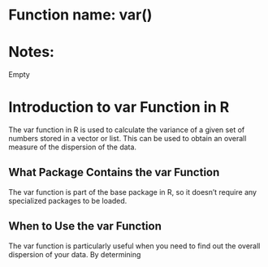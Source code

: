 # Function name: var()
# Notes:
Empty


# Introduction to var Function in R

The var function in R is used to calculate the variance of a given set of numbers stored in a vector or list. This can be used to obtain an overall measure of the dispersion of the data.

## What Package Contains the var Function

The var function is part of the base package in R, so it doesn't require any specialized packages to be loaded.

## When to Use the var Function

The var function is particularly useful when you need to find out the overall dispersion of your data. By determining